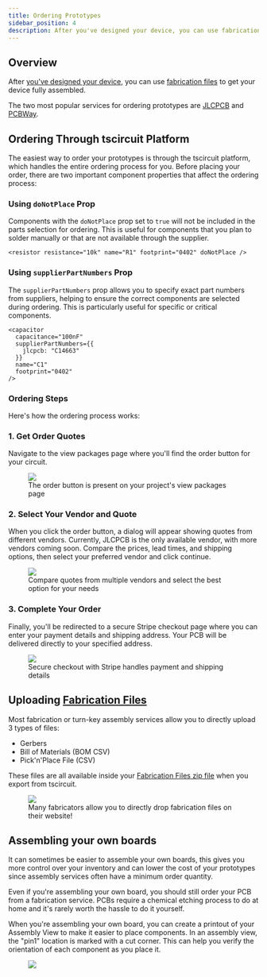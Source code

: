 ```yaml
---
title: Ordering Prototypes
sidebar_position: 4
description: After you've designed your device, you can use fabrication files to get your device fully assembled. The two most popular services for ordering prototypes are JLCPCB and PCBWay.
---
```


## Overview

After [you've designed your device](./designing-electronics-from-scratch.md),
you can use [fabrication files](../guides/understanding-fabrication-files.md)
to get your device fully assembled.

The two most popular services for
ordering prototypes are [JLCPCB](https://jlcpcb.com) and [PCBWay](https://pcbway.com).

## Ordering Through tscircuit Platform

The easiest way to order your prototypes is through the tscircuit platform, which handles the entire ordering process for you. Before placing your order, there are two important component properties that affect the ordering process:

### Using `doNotPlace` Prop

Components with the `doNotPlace` prop set to `true` will not be included in the parts selection for ordering. This is useful for components that you plan to solder manually or that are not available through the supplier.

```tsx
<resistor resistance="10k" name="R1" footprint="0402" doNotPlace />
```

### Using `supplierPartNumbers` Prop

The `supplierPartNumbers` prop allows you to specify exact part numbers from suppliers, helping to ensure the correct components are selected during ordering. This is particularly useful for specific or critical components.

```tsx
<capacitor 
  capacitance="100nF" 
  supplierPartNumbers={{
    jlcpcb: "C14663"
  }}
  name="C1"
  footprint="0402"
/>
```

### Ordering Steps

Here's how the ordering process works:

### 1. Get Order Quotes

Navigate to the view packages page where you'll find the order button for your circuit.

<figure>
<img src="/img/ordering-button.png" />
<figcaption>The order button is present on your project's view packages page</figcaption>
</figure>

### 2. Select Your Vendor and Quote

When you click the order button, a dialog will appear showing quotes from different vendors. Currently, JLCPCB is the only available vendor, with more vendors coming soon. Compare the prices, lead times, and shipping options, then select your preferred vendor and click continue.

<figure>
<img src="/img/order-quote-dialog.png" />
<figcaption>Compare quotes from multiple vendors and select the best option for your needs</figcaption>
</figure>

### 3. Complete Your Order

Finally, you'll be redirected to a secure Stripe checkout page where you can enter your payment details and shipping address. Your PCB will be delivered directly to your specified address.

<figure>
<img src="/img/stripe-checkout.png" />
<figcaption>Secure checkout with Stripe handles payment and shipping details</figcaption>
</figure>

## Uploading [Fabrication Files](../guides/understanding-fabrication-files.md)

Most fabrication or turn-key assembly services allow you to directly upload 3 types of files:

- Gerbers
- Bill of Materials (BOM CSV)
- Pick'n'Place File (CSV)

These files are all available inside your [Fabrication Files zip file](../guides/understanding-fabrication-files.md) when
you export from tscircuit.

<figure>
<img src="/img/jlcpcb-upload.png" />
<figcaption>Many fabricators allow you to directly drop fabrication files on their website!</figcaption>
</figure>

## Assembling your own boards

It can sometimes be easier to assemble your own boards, this gives you more
control over your inventory and can lower the cost of your prototypes since
assembly services often have a minimum order quantity.

Even if you're assembling your own board, you should still order your PCB
from a fabrication service. PCBs require a chemical etching process to do
at home and it's rarely worth the hassle to do it yourself.

When you're assembling your own board, you can create a printout of your
Assembly View to make it easier to place components. In an assembly view,
the "pin1" location is marked with a cut corner. This can help you verify
the orientation of each component as you place it.

<figure>
<img src="/img/assembly-view-in-editor.png" />
</figure>
